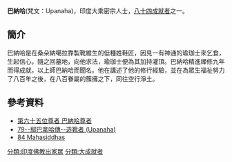 '''巴納哈'''(梵文：Upanaha)，印度大乘密宗人士，[[八十四大成就者|八十四成就者]]之一。
==簡介==
巴納哈是在桑朵納噶拉靠製靴維生的低種姓鞋匠，因見一有神通的瑜珈士來乞食，生起信心，隨之回墓地，向他求法，瑜珈士便為其加持灌頂。巴納哈精進禪修九年而得成就，以上師巴納哈而聞名。他在講述了他的修行經驗，並在為眾生福祉努力了八百年之後，在八百眷屬的簇擁之下，同往空行淨土。
==參考資料==
{{reflist}}
*[http://www.lopon.org.tw/teachings/page2_1.aspx?cid=100&lid=101&id=4720 第六十五位尊者 巴納哈尊者] {{Wayback|url=http://www.lopon.org.tw/teachings/page2_1.aspx?cid=100&lid=101&id=4720 |date=20200929222623 }}
*[http://www.karmapa-news.com/page3_8_79.php 79--鄔巴拿哈傳--造靴者 (Upanaha)]{{dead link|date=2017年12月 |bot=InternetArchiveBot |fix-attempted=yes }}
*[http://www.tsemrinpoche.com/tsem-tulku-rinpoche/buddhas-dharma/vajradhara-and-84-mahasiddhas.html 84 Mahasiddhas] {{Wayback|url=http://www.tsemrinpoche.com/tsem-tulku-rinpoche/buddhas-dharma/vajradhara-and-84-mahasiddhas.html |date=20140905044317 }}
{{84Buddhist}}
[[分類:印度佛教出家眾|分類:印度佛教出家眾]]
[[分類:大成就者|分類:大成就者]]